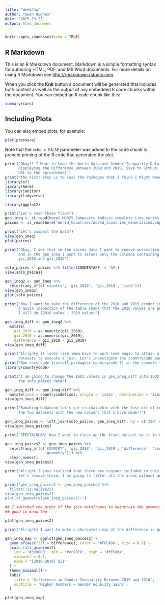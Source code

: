 ```yaml
---
title: "Week4hw"
author: "Owen Hughes"
date: "2025-10-22"
output: html_document
---
```


```r
knitr::opts_chunk$set(echo = TRUE)
```

## R Markdown

This is an R Markdown document. Markdown is a simple formatting syntax for authoring HTML, PDF, and MS Word documents. For more details on using R Markdown see <http://rmarkdown.rstudio.com>.

When you click the **Knit** button a document will be generated that includes both content as well as the output of any embedded R code chunks within the document. You can embed an R code chunk like this:

```r
summary(cars)
```

## Including Plots

You can also embed plots, for example:

```r
plot(pressure)
```

Note that the `echo = FALSE` parameter was added to the code chunk to prevent printing of the R code that generated the plot.
```r
print('Okay!! I Want to Load the World Data and Gender Inequality Data, Make a New Column
      Displaying the Difference Between 2010 and 2019, Save to GitHub, and Add my GitHub
      URL to the spreadsheet')
print('The First Step is to Load the Packeges that I Think I Might Need')
library(sf)
library(here)
library(janitor)
library(tidyverse)
```


```r
library(ggplot2)
```
```r
print("Let's read these files")
gen_ineq <- st_read(here('HDR25_Composite_indices_complete_time_series.csv'))
paices <- st_read(here('World_Countries/World_Countries_Generalized.shp'))
```

```r
print("Let's inspect the data")
view(gen_ineq)
plot(paices)
```
```r
print('Okay, I see that in the paices data I want to remove antarctica because it is massive
      and in the gen_ineq I want to select only the columns containing country name,
      gii_2010 and gii_2019')

solo_paices <- paices %>% filter(COUNTRYAFF != 'AQ')
view(solo_paices)

gen_ineq2 <- gen_ineq %>% 
  select(any_of(c('country', 'gii_2010', 'gii_2019', 'iso3'))) 
view(gen_ineq2)
plot(solo_paices)
```

```r
print("Now I want to take the difference of the 2010 and 2019 gender inequality values
      A quick inspection of the table shows that the 2010 values are generally higher so 
      I will do (2010 value - 2019 value)")

gen_ineq_diff <- gen_ineq2 %>%
  mutate(
    gii_2010 = as.numeric(gii_2010),
    gii_2019 = as.numeric(gii_2019),
    difference = gii_2010 - gii_2019)
view(gen_ineq_diff)
```

```r
print("Alrighty it looks like imma have to work some magic to attain a key field in both
      datasets to execute a join. Let's investigate the countrycode package that Andy suggests")
print("Run this code [install.packages('countrycode')] in the console to install the package")
library(countrycode)

print('I am going to change the ISO3 values in gen_ineq_diff into ISO2 values similar to those in
      the solo_paices data')

gen_ineq_diff <- gen_ineq_diff %>%
  mutate(iso2 = countrycode(iso3, origin = 'iso3c', destination = 'iso2c'))
view(gen_ineq_diff)
```

```r
print("Badabing badaboom let's get crackalackin with the last bit of code now. I want to join
      the two datasets with the new columns that I have made!!")

gen_ineq_paices <- left_join(solo_paices, gen_ineq_diff, by = c('ISO' = 'iso2'))
view(gen_ineq_paices)
```

```r
print("SPECTACULAR! Now I want to clean up the final dataset so it is more easy to read")

gen_ineq_paices2 <- gen_ineq_paices %>%
  select(any_of(c('COUNTRY', 'gii_2010', 'gii_2019', 'difference', 'iso2', 
                  'geometry'))) %>%
  clean_names()
view(gen_ineq_paices2)
```

```r
print("Alright I just realized that there are regions included in this data like sub-saharan africa,
      let's remove those. I am going to filter all the areas without and ISO2 value")

print('gen_ineq_paices2 <- gen_ineq_paices2 %>%
  filter(!is.na(iso2))
view(gen_ineq_paices2)
plot(st_geometry(gen_ineq_paices2))')

## I switched the order of the join dataframes to mainetain the geometry so this is pointless
## good to know tho
```
```r
plot(gen_ineq_paices2)
```

```r
print('Alrighty I want to make a choropleth map of the difference in gender inquality by country!')

gen_ineq_map <- ggplot(gen_ineq_paices2) +
  geom_sf(aes(fill = difference), color = '#F0EAD6', size = 0.1) +
  scale_fill_gradient2(
    low = '#3c0008', mid = '#cc7070', high = '#ff69b4',
    midpoint = 0.1,
    name = "[2010-2019] GII"
  ) +
  theme_minimal() +
  labs(
    title = 'Difference in Gender Inequality Between 2019 and 2010',
    subtitle = 'Higher Numbers = Gender Equality Gains',
  )

plot(gen_ineq_map)
```

